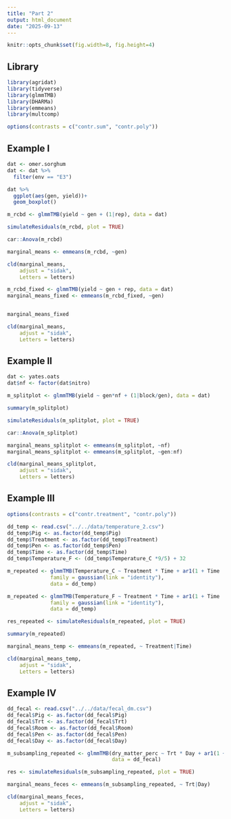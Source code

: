 ```yaml
---
title: "Part 2"
output: html_document
date: "2025-09-13"
---
```

```r
knitr::opts_chunk$set(fig.width=8, fig.height=4) 
```

## Library  
```r
library(agridat)
library(tidyverse)
library(glmmTMB)
library(DHARMa)
library(emmeans)
library(multcomp)
```

```r
options(contrasts = c("contr.sum", "contr.poly"))
```

## Example I  

```r
dat <- omer.sorghum
dat <- dat %>% 
  filter(env == "E3")

dat %>% 
  ggplot(aes(gen, yield))+
  geom_boxplot()

m_rcbd <- glmmTMB(yield ~ gen + (1|rep), data = dat)

simulateResiduals(m_rcbd, plot = TRUE)
```


```r
car::Anova(m_rcbd)
```

```r
marginal_means <- emmeans(m_rcbd, ~gen)

cld(marginal_means, 
    adjust = "sidak", 
    Letters = letters)
```

```r
m_rcbd_fixed <- glmmTMB(yield ~ gen + rep, data = dat)
marginal_means_fixed <- emmeans(m_rcbd_fixed, ~gen)


marginal_means_fixed

cld(marginal_means, 
    adjust = "sidak", 
    Letters = letters)
```


## Example II  

```r
dat <- yates.oats
dat$nf <- factor(dat$nitro)

m_splitplot <- glmmTMB(yield ~ gen*nf + (1|block/gen), data = dat)

summary(m_splitplot)

simulateResiduals(m_splitplot, plot = TRUE)
```

```r
car::Anova(m_splitplot)
```

```r
marginal_means_splitplot <- emmeans(m_splitplot, ~nf)
marginal_means_splitplot <- emmeans(m_splitplot, ~gen:nf)
```


```r
cld(marginal_means_splitplot, 
    adjust = "sidak", 
    Letters = letters)
```

## Example III  

```r
options(contrasts = c("contr.treatment", "contr.poly"))

dd_temp <- read.csv("../../data/temperature_2.csv")
dd_temp$Pig <- as.factor(dd_temp$Pig)
dd_temp$Treatment <- as.factor(dd_temp$Treatment)
dd_temp$Pen <- as.factor(dd_temp$Pen)
dd_temp$Time <- as.factor(dd_temp$Time)
dd_temp$Temperature_F <- (dd_temp$Temperature_C *9/5) + 32  

m_repeated <- glmmTMB(Temperature_C ~ Treatment * Time + ar1(1 + Time |Pen),
              family = gaussian(link = "identity"),
              data = dd_temp)

m_repeated <- glmmTMB(Temperature_F ~ Treatment * Time + ar1(1 + Time |Pen) ,
              family = gaussian(link = "identity"),
              data = dd_temp)

res_repeated <- simulateResiduals(m_repeated, plot = TRUE)
```
```r
summary(m_repeated)
```


```r
marginal_means_temp <- emmeans(m_repeated, ~ Treatment|Time)

cld(marginal_means_temp, 
    adjust = "sidak", 
    Letters = letters)
```

## Example IV  

```r
dd_fecal <- read.csv("../../data/fecal_dm.csv")
dd_fecal$Pig <- as.factor(dd_fecal$Pig)
dd_fecal$Trt <- as.factor(dd_fecal$Trt)
dd_fecal$Room <- as.factor(dd_fecal$Room)
dd_fecal$Pen <- as.factor(dd_fecal$Pen)
dd_fecal$Day <- as.factor(dd_fecal$Day)

m_subsampling_repeated <- glmmTMB(dry_matter_perc ~ Trt * Day + ar1(1 + Day |Pig) + (1|Room/Pen),
                                  data = dd_fecal)

res <- simulateResiduals(m_subsampling_repeated, plot = TRUE)
```

```r
marginal_means_feces <- emmeans(m_subsampling_repeated, ~ Trt|Day)

cld(marginal_means_feces, 
    adjust = "sidak", 
    Letters = letters)
```

